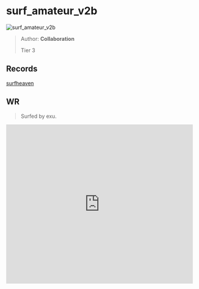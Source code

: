 
# surf_amateur_v2b

![surf_amateur_v2b](https://raw.githubusercontent.com/Sayt123/SurfMapPics/Maps-and-bonuses/csgo/surf_amateur_v2b.jpg)

> Author: **Collaboration**
>
> Tier 3

## Records

[surfheaven](https://surfheaven.eu/map/surf_amateur_v2b)

## WR

> Surfed by exu.

<iframe
width="100%"
height="430"
src="https://www.youtube.com/embed/4Etw89fyYLk"
frameborder="0"
allow="accelerometer; autoplay; clipboard-write; encrypted-media; gyroscope; picture-in-picture"
allowFullScreen
/>

```md

[Surf Timer] - exu finished in 00:55:79 (WR -00:00:46). Improving by 00:00:46
[Surf Timer] - exu beat the map record! Rank: 1/1410


```
                